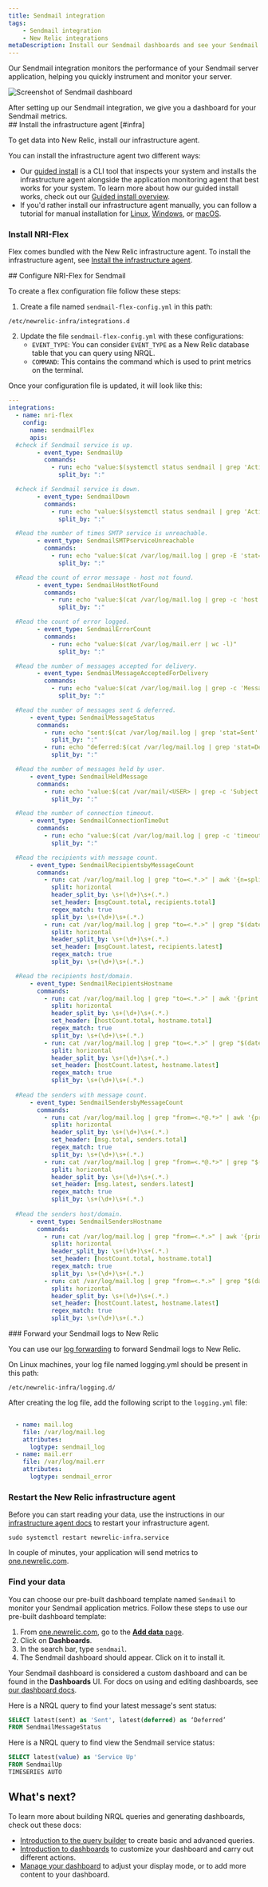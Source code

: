 ```yaml
---
title: Sendmail integration
tags:
    - Sendmail integration
    - New Relic integrations
metaDescription: Install our Sendmail dashboards and see your Sendmail performance data in New Relic.
---
```




Our Sendmail integration monitors the performance of your Sendmail server application, helping you quickly instrument and monitor your server. 

<img
    title="Screenshot of Sendmail dashboard"
    src={infrastructureSendmailIntegration}
/>

<figcaption>
After setting up our Sendmail integration, we give you a dashboard for your Sendmail metrics. 
</figcaption>

<Steps>
<Step>
## Install the infrastructure agent [#infra]

To get data into New Relic, install our infrastructure agent. 

You can install the infrastructure agent two different ways: 

* Our [guided install](https://one.newrelic.com/nr1-core?state=4f81feab-35f7-e97e-9903-52510f8542bd) is a CLI tool that inspects your system and installs the infrastructure agent alongside the application monitoring agent that best works for your system. To learn more about how our guided install works, check out our [Guided install overview](/docs/infrastructure/host-integrations/installation/new-relic-guided-install-overview). 
* If you'd rather install our infrastructure agent manually, you can follow a tutorial for manual installation for [Linux](/docs/infrastructure/install-infrastructure-agent/linux-installation/install-infrastructure-monitoring-agent-linux), [Windows](/docs/infrastructure/install-infrastructure-agent/windows-installation/install-infrastructure-monitoring-agent-windows/), or [macOS](/docs/infrastructure/install-infrastructure-agent/macos-installation/install-infrastructure-monitoring-agent-macos/). 
</Step>

<Step>

### Install NRI-Flex

Flex comes bundled with the New Relic infrastructure agent. To install the infrastructure agent, see [Install the infrastructure agent](https://docs.newrelic.com/docs/infrastructure/install-infrastructure-agent/get-started/install-infrastructure-agent-new-relic).
</Step>

<Step>
## Configure NRI-Flex for Sendmail 

To create a flex configuration file follow these steps:

1. Create a file named `sendmail-flex-config.yml` in this path:

  ```shell
  /etc/newrelic-infra/integrations.d
  ```

2. Update the file `sendmail-flex-config.yml` with these configurations:
      * `EVENT_TYPE`: You can consider `EVENT_TYPE` as a New Relic database table that you can query using NRQL.
      * `COMMAND`: This contains the command which is used to print metrics on the terminal.

Once your configuration file is updated, it will look like this:

  ```yml
  --- 
  integrations:
    - name: nri-flex
      config:
        name: sendmailFlex
        apis:	
    #check if Sendmail service is up. 
          - event_type: SendmailUp
            commands:    
              - run: echo "value:$(systemctl status sendmail | grep 'Active':' active (running)' | wc -l)"
                split_by: ":"

    #check if Sendmail service is down. 
          - event_type: SendmailDown
            commands:    
              - run: echo "value:$(systemctl status sendmail | grep 'Active':' inactive (dead)' | wc -l)"
                split_by: ":"

    #Read the number of times SMTP service is unreachable.  
          - event_type: SendmailSMTPserviceUnreachable
            commands:    
              - run: echo "value:$(cat /var/log/mail.log | grep -E 'stat=Service unavailable' | wc -l)"
                split_by: ":"

    #Read the count of error message - host not found.               
          - event_type: SendmailHostNotFound
            commands:    
              - run: echo "value:$(cat /var/log/mail.log | grep -c 'host not found')" 
                split_by: ":"  

    #Read the count of error logged.               
          - event_type: SendmailErrorCount
            commands:    
              - run: echo "value:$(cat /var/log/mail.err | wc -l)" 
                split_by: ":"   

    #Read the number of messages accepted for delivery.               
          - event_type: SendmailMessageAcceptedForDelivery
            commands:    
              - run: echo "value:$(cat /var/log/mail.log | grep -c 'Message accepted for delivery')"
                split_by: ":" 

    #Read the number of messages sent & deferred.                         
        - event_type: SendmailMessageStatus
          commands:                            
            - run: echo "sent:$(cat /var/log/mail.log | grep 'stat=Sent' |  wc -l)"
              split_by: ":"                          
            - run: echo "deferred:$(cat /var/log/mail.log | grep 'stat=Deferred' |  wc -l)"
              split_by: ":"

    #Read the number of messages held by user. 
        - event_type: SendmailHeldMessage
          commands:    
            - run: echo "value:$(cat /var/mail/<USER> | grep -c 'Subject:')"
              split_by: ":"

    #Read the number of connection timeout.               
        - event_type: SendmailConnectionTimeOut
          commands:    
            - run: echo "value:$(cat /var/log/mail.log | grep -c 'timeout')" 
              split_by: ":" 

    #Read the recipients with message count.              
        - event_type: SendmailRecipientsbyMessageCount
          commands:                            
            - run: cat /var/log/mail.log | grep "to=<.*.>" | awk '{n=split($7,a,"to="); print a[1],a[2]}' | cut -d "<" -f2 |cut -d ">" -f1 | sort | uniq -c | sort -nr
              split: horizontal
              header_split_by: \s+(\d+)\s+(.*.)
              set_header: [msgCount.total, recipients.total]
              regex_match: true
              split_by: \s+(\d+)\s+(.*.)
            - run: cat /var/log/mail.log | grep "to=<.*.>" | grep "$(date +'%b %e')" | awk '{n=split($7,a,"to="); print a[1],a[2]}' | cut -d "<" -f2 |cut -d ">" -f1 | sort | uniq -c | sort -nr
              split: horizontal
              header_split_by: \s+(\d+)\s+(.*.)
              set_header: [msgCount.latest, recipients.latest]
              regex_match: true
              split_by: \s+(\d+)\s+(.*.)

    #Read the recipients host/domain.              
        - event_type: SendmailRecipientsHostname
          commands:                            
            - run: cat /var/log/mail.log | grep "to=<.*.>" | awk '{print $7}' | grep -oE '[^@]+[a-zA-Z0-9\-\.]+\.[a-zA-Z]{2,}' | sort | uniq -c
              split: horizontal
              header_split_by: \s+(\d+)\s+(.*.)
              set_header: [hostCount.total, hostname.total]
              regex_match: true
              split_by: \s+(\d+)\s+(.*.)
            - run: cat /var/log/mail.log | grep "to=<.*.>" | grep "$(date +'%b %e')" | awk '{print $7}' | grep -oE '[^@]+[a-zA-Z0-9\-\.]+\.[a-zA-Z]{2,}' | sort | uniq -c
              split: horizontal
              header_split_by: \s+(\d+)\s+(.*.)
              set_header: [hostCount.latest, hostname.latest]
              regex_match: true
              split_by: \s+(\d+)\s+(.*.)
              
    #Read the senders with message count.              
        - event_type: SendmailSendersbyMessageCount
          commands:                            
            - run: cat /var/log/mail.log | grep "from=<.*@.*>" | awk '{print $7}' | cut -d "<" -f2 |cut -d ">" -f1 | sort | uniq -c
              split: horizontal
              header_split_by: \s+(\d+)\s+(.*.)
              set_header: [msg.total, senders.total]
              regex_match: true
              split_by: \s+(\d+)\s+(.*.)
            - run: cat /var/log/mail.log | grep "from=<.*@.*>" | grep "$(date +'%b %e')" | awk '{print $7}' | cut -d "<" -f2 |cut -d ">" -f1 | sort | uniq -c
              split: horizontal
              header_split_by: \s+(\d+)\s+(.*.)
              set_header: [msg.latest, senders.latest]
              regex_match: true
              split_by: \s+(\d+)\s+(.*.)   
              
    #Read the senders host/domain.              
        - event_type: SendmailSendersHostname
          commands:                            
            - run: cat /var/log/mail.log | grep "from=<.*.>" | awk '{print $7}' | grep -oE '[^@]+[a-zA-Z0-9\-\.]+\.[a-zA-Z]{2,}' | sort | uniq -c
              split: horizontal
              header_split_by: \s+(\d+)\s+(.*.)
              set_header: [hostCount.total, hostname.total]
              regex_match: true
              split_by: \s+(\d+)\s+(.*.)
            - run: cat /var/log/mail.log | grep "from=<.*.>" | grep "$(date +'%b %e')" | awk '{print $7}' | grep -oE '[^@]+[a-zA-Z0-9\-\.]+\.[a-zA-Z]{2,}' | sort | uniq -c
              split: horizontal
              header_split_by: \s+(\d+)\s+(.*.)
              set_header: [hostCount.latest, hostname.latest]
              regex_match: true
              split_by: \s+(\d+)\s+(.*.)   
  ```   

 </Step>

<Step>          
### Forward your Sendmail logs to New Relic 

You can use our [log forwarding](/docs/logs/forward-logs/forward-your-logs-using-infrastructure-agent/) to forward Sendmail logs to New Relic.

On Linux machines, your log file named logging.yml should be present in this path:

```shell
/etc/newrelic-infra/logging.d/
```

After creating the log file, add the following script to the `logging.yml` file:

```yml
  
  - name: mail.log
    file: /var/log/mail.log
    attributes:
      logtype: sendmail_log
  - name: mail.err
    file: /var/log/mail.err
    attributes:
      logtype: sendmail_error
```

</Step>

<Step>

### Restart the New Relic infrastructure agent

Before you can start reading your data, use the instructions in our [infrastructure agent docs](/docs/infrastructure/install-infrastructure-agent/manage-your-agent/start-stop-restart-infrastructure-agent/) to restart your infrastructure agent.

```shell
sudo systemctl restart newrelic-infra.service
```

In couple of minutes, your application will send metrics to [one.newrelic.com](https://one.newrelic.com).
</Step>

<Step>

###  Find your data

You can choose our pre-built dashboard template named `Sendmail` to monitor your Sendmail application metrics. Follow these steps to use our pre-built dashboard template:

1. From [one.newrelic.com](https://one.newrelic.com), go to the [**Add data** page](https://one.newrelic.com/marketplace). 
2. Click on **Dashboards**.
3. In the search bar, type `sendmail`. 
4. The Sendmail dashboard should appear. Click on it to install it.

Your Sendmail dashboard is considered a custom dashboard and can be found in the **Dashboards** UI. For docs on using and editing dashboards, see [our dashboard docs](/docs/query-your-data/explore-query-data/dashboards/introduction-dashboards).

Here is a NRQL query to find your latest message's sent status:

```sql
SELECT latest(sent) as 'Sent', latest(deferred) as ‘Deferred’ 
FROM SendmailMessageStatus
```

 Here is a NRQL query to find view the Sendmail service status: 

```sql
SELECT latest(value) as 'Service Up' 
FROM SendmailUp 
TIMESERIES AUTO
```
</Step>
</Steps>

## What's next?

To learn more about building NRQL queries and generating dashboards, check out these docs:

* [Introduction to the query builder](/docs/query-your-data/explore-query-data/query-builder/introduction-query-builder) to create basic and advanced queries.
* [Introduction to dashboards](/docs/query-your-data/explore-query-data/dashboards/introduction-dashboards) to customize your dashboard and carry out different actions.
* [Manage your dashboard](/docs/query-your-data/explore-query-data/dashboards/manage-your-dashboard) to adjust your <InlinePopover type="dashboards" /> display mode, or to add more content to your dashboard.

